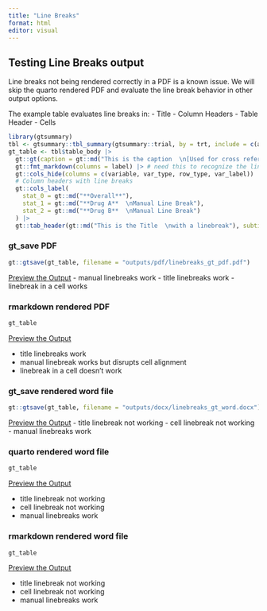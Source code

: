 ```yaml
---
title: "Line Breaks"
format: html
editor: visual
---
```


## Testing Line Breaks output

Line breaks not being rendered correctly in a PDF is a known issue. We will skip the quarto rendered PDF and evaluate the line break behavior in other output options.

The example table evaluates line breaks in: - Title - Column Headers - Table Header - Cells

```r

library(gtsummary)
tbl <- gtsummary::tbl_summary(gtsummary::trial, by = trt, include = c(age, grade), missing = "always", label = list(age = "Age  \n\U00A0\U00A0linebreak in a cell")) |> add_overall()
gt_table <- tbl$table_body |> 
  gt::gt(caption = gt::md("This is the caption  \n[Used for cross referencing in Quarto]")) |> 
  gt::fmt_markdown(columns = label) |> # need this to recognize the line break in the table body
  gt::cols_hide(columns = c(variable, var_type, row_type, var_label)) |> 
  # Column headers with line breaks
  gt::cols_label(
    stat_0 = gt::md("**Overall**"),
    stat_1 = gt::md("**Drug A**  \nManual Line Break"), 
    stat_2 = gt::md("**Drug B**  \nManual Line Break")
  ) |> 
  gt::tab_header(gt::md("This is the Title  \nwith a linebreak"), subtitle = "This is the Subtitle")

```

### gt_save PDF

```r
gt::gtsave(gt_table, filename = "outputs/pdf/linebreaks_gt_pdf.pdf")
```

[Preview the Output](outputs/pdf/linebreaks_gt_pdf.pdf) - manual linebreaks work - title linebreaks work - linebreak in a cell works

### rmarkdown rendered PDF

```r
gt_table
```

[Preview the Output](outputs/pdf/linebreaks_rmd_pdf.pdf)

-   title linebreaks work
-   manual linebreak works but disrupts cell alignment
-   linebreak in a cell doesn't work

### gt_save rendered word file

```r
gt::gtsave(gt_table, filename = "outputs/docx/linebreaks_gt_word.docx")
```

[Preview the Output](outputs/docx/linebreaks_gt_word.docx) - title linebreak not working - cell linebreak not working - manual linebreaks work

### quarto rendered word file

```r
gt_table
```

[Preview the Output](outputs/docx/linebreaks_qmd_word.docx)

-   title linebreak not working
-   cell linebreak not working
-   manual linebreaks work

### rmarkdown rendered word file

```r
gt_table
```

[Preview the Output](outputs/docx/linebreaks_rmd_word.docx)

-   title linebreak not working
-   cell linebreak not working
-   manual linebreaks work
